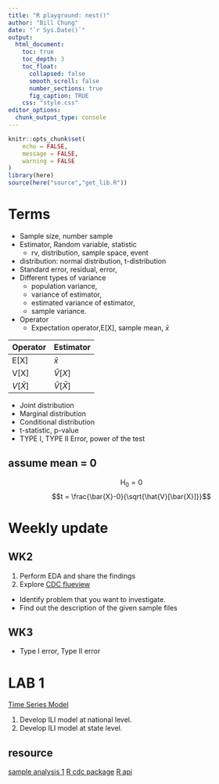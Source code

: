 ```yaml
---
title: "R playground: nest()"
author: "Bill Chung"
date: "`r Sys.Date()`"
output:
  html_document:
    toc: true
    toc_depth: 3
    toc_float: 
      collapsed: false
      smooth_scroll: false
      number_sections: true
      fig_caption: TRUE
    css: "style.css"
editor_options: 
  chunk_output_type: console
---
```


```r
knitr::opts_chunk$set(
	echo = FALSE,
	message = FALSE,
	warning = FALSE
)
library(here)
source(here("source","get_lib.R"))
```

<style>
.table-hover > tbody > tr:hover { 
  background-color: #f4f442;
}
</style>

# Terms

- Sample size, number sample 
- Estimator, Random variable, statistic
  - rv, distribution, sample space, event
- distribution: normal distribution, t-distribution
- Standard error, residual, error, 
- Different types of variance 
  - population variance, 
  - variance of estimator, 
  - estimated variance of estimator, 
  - sample variance.
- Operator 
  - Expectation operator,E[X], sample mean, $\bar{x}$ 
  
|Operator | Estimator |
|:--------|:----------|
|E[X]     | $\bar{x}$|
|V[X]     | $\hat{V}[X]$|
|$V[\bar{X}]$ |$\hat{V}[\bar{X}]$|

- Joint distribution
- Marginal distribution
- Conditional distribution
- t-statistic, p-value  
- TYPE I, TYPE II Error, power of the test

## assume mean = 0

$$\text{H}_0 = 0$$
$$t = \frac{\bar{X}-0}{\sqrt{\hat{V}[\bar{X}]}}$$

# Weekly update

## WK2
1. Perform EDA and share the findings
2. Explore [CDC flueview](https://www.cdc.gov/fluview/surveillance/2025-week-09.html) 
  - Identify problem that you want to investigate. 
  - Find out the description of the given sample files

## WK3

- Type I error, Type II error

# LAB 1

[Time Series Model](https://otexts.com/fpp3/dynamic.html)

1. Develop ILI model at national level. 
2. Develop ILI model at state level. 


## resource 

[sample analysis 1](https://github.com/cdcepi/FluSight-forecasts?tab=readme-ov-file)
[R cdc package](https://github.com/hrbrmstr/cdcfluview)
[R api](https://cmu-delphi.github.io/delphi-epidata/api/fluview.html)


